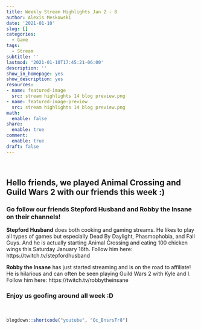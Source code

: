 ```yaml
---
title: Weekly Stream Highlights Jan 2 - 8
author: Alexis Meskowski
date: '2021-01-10'
slug: []
categories:
  - Game
tags:
  - Stream
subtitle: ''
lastmod: '2021-01-10T17:45:21-06:00'
description: ''
show_in_homepage: yes
show_description: yes
resources:
- name: featured-image
  src: stream highlights 14 blog preview.png
- name: featured-image-preview
  src: stream highlights 14 blog preview.png
math:
  enable: false
share:
  enable: true
comment:
  enable: true
draft: false
---
```


<br>

## Hello friends, we played Animal Crossing and Guild Wars 2 with our friends this week :)

### Go follow our friends Stepford Husband and Robby the Insane on their channels!

**Stepford Husband** does both cooking and gaming streams. He likes to play all types of games but especially Dead By Daylight, Phasmophobia, and Fall Guys. And he is actually starting Animal Crossing and eating 100 chicken wings this Saturday January 16th. Follow him here:
https://twitch.tv/stepfordhusband

**Robby the Insane** has just started streaming and is on the road to affiliate! He is hilarious and can often be seen playing Guild Wars 2 with Kyle and I. Follow him here: 
https://twitch.tv/robbytheinsane

### Enjoy us goofing around all week :D

<br>

```r
blogdown::shortcode("youtube", "Oc_BnsrsTr8")
```

<br>

